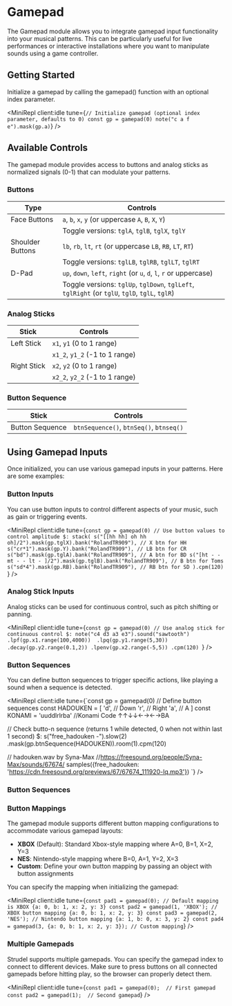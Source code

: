 
# Gamepad

The Gamepad module allows you to integrate gamepad input functionality into your musical patterns. This can be particularly useful for live performances or interactive installations where you want to manipulate sounds using a game controller.

## Getting Started

Initialize a gamepad by calling the gamepad() function with an optional index parameter.

<MiniRepl
  client:idle
  tune={`// Initialize gamepad (optional index parameter, defaults to 0)
const gp = gamepad(0)
note("c a f e").mask(gp.a)`}
/>

## Available Controls

The gamepad module provides access to buttons and analog sticks as normalized signals (0-1) that can modulate your patterns.

### Buttons

| Type             | Controls                                                                                       |
| ---------------- | ---------------------------------------------------------------------------------------------- |
| Face Buttons     | `a`, `b`, `x`, `y` (or uppercase `A`, `B`, `X`, `Y`)                                           |
|                  | Toggle versions: `tglA`, `tglB`, `tglX`, `tglY`                                                |
| Shoulder Buttons | `lb`, `rb`, `lt`, `rt` (or uppercase `LB`, `RB`, `LT`, `RT`)                                   |
|                  | Toggle versions: `tglLB`, `tglRB`, `tglLT`, `tglRT`                                            |
| D-Pad            | `up`, `down`, `left`, `right` (or `u`, `d`, `l`, `r` or uppercase)                             |
|                  | Toggle versions: `tglUp`, `tglDown`, `tglLeft`, `tglRight` (or `tglU`, `tglD`, `tglL`, `tglR`) |

### Analog Sticks

| Stick       | Controls                       |
| ----------- | ------------------------------ |
| Left Stick  | `x1`, `y1` (0 to 1 range)      |
|             | `x1_2`, `y1_2` (-1 to 1 range) |
| Right Stick | `x2`, `y2` (0 to 1 range)      |
|             | `x2_2`, `y2_2` (-1 to 1 range) |

### Button Sequence

| Stick           | Controls                                |
| --------------- | --------------------------------------- |
| Button Sequence | `btnSequence()`, `btnSeq()`, `btnseq()` |

## Using Gamepad Inputs

Once initialized, you can use various gamepad inputs in your patterns. Here are some examples:

### Button Inputs

You can use button inputs to control different aspects of your music, such as gain or triggering events.

<MiniRepl
  client:idle
  tune={`const gp = gamepad(0)
  // Use button values to control amplitude
$: stack(
  s("[[hh hh] oh hh oh]/2").mask(gp.tglX).bank("RolandTR909"), // X btn for HH
   s("cr*1").mask(gp.Y).bank("RolandTR909"), // LB btn for CR
  s("bd").mask(gp.tglA).bank("RolandTR909"), // A btn for BD
  s("[ht - - mt - - lt - ]/2").mask(gp.tglB).bank("RolandTR909"), // B btn for Toms
  s("sd*4").mask(gp.RB).bank("RolandTR909"), // RB btn for SD
).cpm(120)
`}
/>

### Analog Stick Inputs

Analog sticks can be used for continuous control, such as pitch shifting or panning.

<MiniRepl
  client:idle
  tune={`const gp = gamepad(0)
  // Use analog stick for continuous control
$: note("c4 d3 a3 e3").sound("sawtooth") 
  .lpf(gp.x1.range(100,4000)) 
  .lpq(gp.y1.range(5,30))
  .decay(gp.y2.range(0.1,2))
  .lpenv(gp.x2.range(-5,5))
  .cpm(120)
  `}
/>

### Button Sequences

You can define button sequences to trigger specific actions, like playing a sound when a sequence is detected.

<MiniRepl client:idle tune={`const gp = gamepad(0)
// Define button sequences
const HADOUKEN = [
  'd',               // Down
  'r',               // Right
  'a',               // A
]
const KONAMI = 'uuddlrlrba' //Konami Code ↑↑↓↓←→←→BA

// Check butto-n sequence (returns 1 while detected, 0 when not within last 1 second)
$: s("free_hadouken -").slow(2)
.mask(gp.btnSequence(HADOUKEN)).room(1).cpm(120)

// hadouken.wav by Syna-Max
//https://freesound.org/people/Syna-Max/sounds/67674/
samples({free_hadouken: 'https://cdn.freesound.org/previews/67/67674_111920-lq.mp3'})
`} />

### Button Sequences

### Button Mappings

The gamepad module supports different button mapping configurations to accommodate various gamepad layouts:

- **XBOX** (Default): Standard Xbox-style mapping where A=0, B=1, X=2, Y=3
- **NES**: Nintendo-style mapping where B=0, A=1, Y=2, X=3
- **Custom**: Define your own button mapping by passing an object with button assignments

You can specify the mapping when initializing the gamepad:

<MiniRepl
  client:idle
  tune={`
const pad1 = gamepad(0); // Default mapping is XBOX {a: 0, b: 1, x: 2, y: 3}
const pad2 = gamepad(1, 'XBOX'); // XBOX button mapping {a: 0, b: 1, x: 2, y: 3}
const pad3 = gamepad(2, 'NES'); // Nintendo button mapping {a: 1, b: 0, x: 3, y: 2}
const pad4 = gamepad(3, {a: 0, b: 1, x: 2, y: 3}); // Custom mapping
`}
/>

### Multiple Gamepads

Strudel supports multiple gamepads. You can specify the gamepad index to connect to different devices.
Make sure to press buttons on all connected gamepads before hitting play, so the browser can properly detect them.

<MiniRepl
  client:idle
  tune={`const pad1 = gamepad(0);  // First gamepad
const pad2 = gamepad(1);  // Second gamepad`}
/>
